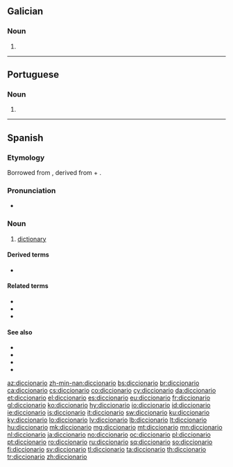 ==Galician==

===Noun===
{{gl-noun|m}}

# {{obsolete spelling of|dicionario|lang=gl}}

----

==Portuguese==

===Noun===
{{pt-noun|m|s}}

# {{obsolete form of|dicionário|lang=pt}}

----

==Spanish==

===Etymology===
Borrowed from {{etyl|ML.|es}} {{m|la|dictiōnārium||dictionary}}, derived from {{etyl|la|es}} {{m|la|dictiō||saying, speaking}} + {{m|la|-ārium}}.

===Pronunciation===
* {{IPA|lang=es|/ˌdik.θjoˈna.ɾjo/}}

===Noun===
{{es-noun|m}}

# [[dictionary]]

====Derived terms====
*{{l|es|diccionario de sinónimos}}

====Related terms====
* {{l|es|decir}}
* {{l|es|dicción}}
* {{l|es|diccionatista}}

====See also====
* {{l|es|enciclopedia}}
* {{l|es|vocabulario}}
* {{l|es|léxico}}
* {{l|es|glosario}}

[[az:diccionario]]
[[zh-min-nan:diccionario]]
[[bs:diccionario]]
[[br:diccionario]]
[[ca:diccionario]]
[[cs:diccionario]]
[[co:diccionario]]
[[cy:diccionario]]
[[da:diccionario]]
[[et:diccionario]]
[[el:diccionario]]
[[es:diccionario]]
[[eu:diccionario]]
[[fr:diccionario]]
[[gl:diccionario]]
[[ko:diccionario]]
[[hy:diccionario]]
[[io:diccionario]]
[[id:diccionario]]
[[ie:diccionario]]
[[is:diccionario]]
[[it:diccionario]]
[[sw:diccionario]]
[[ku:diccionario]]
[[ky:diccionario]]
[[lo:diccionario]]
[[lv:diccionario]]
[[lb:diccionario]]
[[lt:diccionario]]
[[hu:diccionario]]
[[mk:diccionario]]
[[mg:diccionario]]
[[mt:diccionario]]
[[mn:diccionario]]
[[nl:diccionario]]
[[ja:diccionario]]
[[no:diccionario]]
[[oc:diccionario]]
[[pl:diccionario]]
[[pt:diccionario]]
[[ro:diccionario]]
[[ru:diccionario]]
[[sq:diccionario]]
[[so:diccionario]]
[[fi:diccionario]]
[[sv:diccionario]]
[[tl:diccionario]]
[[ta:diccionario]]
[[th:diccionario]]
[[tr:diccionario]]
[[zh:diccionario]]